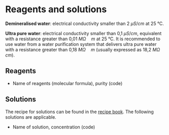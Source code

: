 # Reagents and solutions

**Demineralised water**: electrical conductivity smaller than 2 $\mu S / cm$ at 25 °C.

**Ultra pure water**: electrical conductivity smaller than 0,1 $\mu S / cm$, equivalent with a resistance greater than 0,01 $M\Omega \quad m$ at 25 °C.
It is recommended to use water from a water purification system that delivers ultra pure water with a resistance greater than 0,18 $M\Omega \quad m$ (usually expressed as 18,2 $M\Omega \quad cm$).

## Reagents

-   Name of reagents (molecular formula), purity (code)

## Solutions

The recipe for solutions can be found in the [recipe book](https://drive.google.com/drive/folders/1MJR86HF3JywHXZI7z1tIoHSdKs7o3pta).
The following solutions are applicable.

-   Name of solution, concentration (code)
